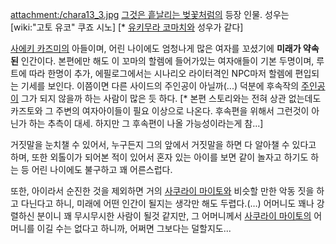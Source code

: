 attachment:/chara13_3.jpg
[[그것은 흩날리는 벚꽃처럼]]의 등장 인물. 성우는 [wiki:"고토 유코" 쿠죠 시노] [* [[유키무라 코마치]]와 성우가 같다]


[[사에키 카즈미]]의 아들이며, 어린 나이에도 엄청나게 많은 여자를 꼬셨기에 '''미래가 약속된''' 인간이다. 본편에만 해도 이 꼬마의 할렘에 들어가있는 여자애들이 기본 두명이며, 루트에 따라 한명이 추가, 에필로그에서는 시나리오 라이터격인 NPC마저 할렘에 편입되는 기세를 보인다. 이쯤이면 다른 사이드의 주인공이 아닐까(...) 덕분에 후속작의 [[주인공]]이 그가 되지 않을까 하는 사람이 많은 듯 하다. [* 본편 스토리와는 전혀 상관 없는데도 카즈토와 그 주변의 여자아이들이 필요 이상으로 나온다. 후속편을 위해서 그런것이 아닌가 하는 추측이 대세. 하지만 그 후속편이 나올 가능성이라는게 참...]

거짓말을 눈치챌 수 있어서, 누구든지 그의 앞에서 거짓말을 하면 다 알아챌 수 있다고 하며, 또한 외톨이가 되어본 적이 있어서 혼자 있는 아이를 보면 같이 놀자고 하기도 하는 등 어린 나이에도 불구하고 꽤 어른스럽다.

또한, 아이라서 순진한 것을 제외하면 거의 [[사쿠라이 마이토]]와 비슷할 만한 악동 짓을 하고 다닌다고 하니, 미래에 어떤 인간이 될지는 생각만 해도 두렵다.(…) 어머니도 꽤나 강렬하신 분이니 꽤 무시무시한 사람이 될것 같지만, 그 어머니께서 [[사쿠라이 마이토]]의 어머니를 이길 수는 없다고 하니까, 어쩌면 그보다는 덜할지도...
